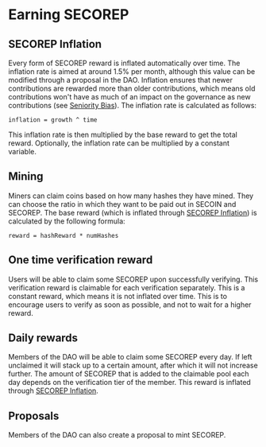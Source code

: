 # Earning SECOREP

## SECOREP Inflation

Every form of SECOREP reward is inflated automatically over time. 
The inflation rate is aimed at around 1.5% per month, although this value can be modified through a proposal in the DAO. 
Inflation ensures that newer contributions are rewarded more than older contributions, which means old contributions won't have as much of an impact on the governance as new contributions (see [Seniority Bias](/proposals/security-measures#seniority-bias)). 
The inflation rate is calculated as follows:

```
inflation = growth ^ time
```

This inflation rate is then multiplied by the base reward to get the total reward. Optionally, the inflation rate can be multiplied by a constant variable.

## Mining

Miners can claim coins based on how many hashes they have mined. 
They can choose the ratio in which they want to be paid out in SECOIN and SECOREP. 
The base reward (which is inflated through [SECOREP Inflation](#secorep-inflation)) is calculated by the following formula:

```
reward = hashReward * numHashes
```

## One time verification reward

Users will be able to claim some SECOREP upon successfully verifying. 
This verification reward is claimable for each verification separately. 
This is a constant reward, which means it is not inflated over time. 
This is to encourage users to verify as soon as possible, and not to wait for a higher reward.

## Daily rewards

Members of the DAO will be able to claim some SECOREP every day. 
If left unclaimed it will stack up to a certain amount, after which it will not increase further. 
The amount of SECOREP that is added to the claimable pool each day depends on the verification tier of the member.
This reward is inflated through [SECOREP Inflation](#secorep-inflation).

## Proposals

Members of the DAO can also create a proposal to mint SECOREP.
